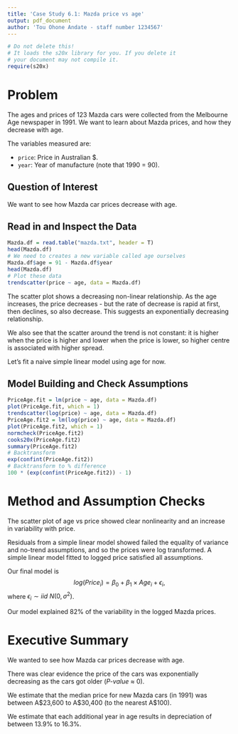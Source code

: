 ```yaml
---
title: 'Case Study 6.1: Mazda price vs age'
output: pdf_document
author: 'Tou Ohone Andate - staff number 1234567'
---
```

```r
# Do not delete this!
# It loads the s20x library for you. If you delete it 
# your document may not compile it.
require(s20x)
```

# Problem
The ages and prices of 123 Mazda cars were collected from the Melbourne Age newspaper in 1991. We want to learn about Mazda prices, and how they decrease with age.

The variables measured are:

* `price`: Price in Australian $.
* `year`: Year of manufacture (note that 1990 = 90).

## Question of Interest
We want to see how Mazda car prices decrease with age.

## Read in and Inspect the Data
```r
Mazda.df = read.table("mazda.txt", header = T)
head(Mazda.df)
# We need to creates a new variable called age ourselves
Mazda.df$age = 91 - Mazda.df$year
head(Mazda.df)
# Plot these data
trendscatter(price ~ age, data = Mazda.df)
```

The scatter plot shows a decreasing non-linear relationship. As the age increases, the price decreases - but the rate of decrease is rapid at first, then declines, so also decrease. This suggests an exponentially decreasing relationship.

We also see that the scatter around the trend is not constant: it is higher when the price is higher and lower when the price is lower, so higher centre is associated with higher spread.

Let's fit a naive simple linear model using age for now.\footnote{In practice, one could omit this step since our assumptions are obviously not valid.}

## Model Building and Check Assumptions
```r
PriceAge.fit = lm(price ~ age, data = Mazda.df)
plot(PriceAge.fit, which = 1)
trendscatter(log(price) ~ age, data = Mazda.df)
PriceAge.fit2 = lm(log(price) ~ age, data = Mazda.df)
plot(PriceAge.fit2, which = 1)
normcheck(PriceAge.fit2)
cooks20x(PriceAge.fit2)
summary(PriceAge.fit2)
# Backtransform
exp(confint(PriceAge.fit2))
# Backtransform to % difference
100 * (exp(confint(PriceAge.fit2)) - 1)
```

# Method and Assumption Checks 
The scatter plot of age vs price showed clear nonlinearity and an increase in variability with price.

Residuals from a simple linear model showed failed the equality of variance and no-trend assumptions, and so the prices were log transformed. A simple linear model fitted to logged price satisfied all assumptions.

Our final model is $$log(Price_i)=\beta_0 +\beta_1\times Age_i+\epsilon_i,$$
where $\epsilon_i \sim iid ~ N(0,\sigma^2)$.

Our model explained 82% of the variability in the logged Mazda prices.

# Executive Summary
We wanted to see how Mazda car prices decrease with age.

There was clear evidence the price of the cars was exponentially decreasing as the cars got older (_P-value_ $\approx$ 0). 

We estimate that the median price for new Mazda cars (in 1991) was between A$23,600 to A$30,400 (to the nearest A$100).

We estimate that each additional year in age results in depreciation of between 13.9% to 16.3%.
